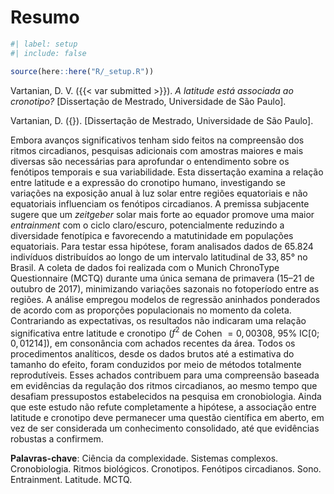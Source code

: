 <!-- %:::% .common h1 begin %:::% -->
# Resumo {.unnumbered}
<!-- %:::% .common h1 end %:::% -->

```r
#| label: setup
#| include: false

source(here::here("R/_setup.R"))
```

<!--
Elemento obrigatório, constituído de uma sequência de frases concisas e objetivas, em forma de texto.
Deve apresentar os objetivos, métodos empregados, resultados e conclusões.
O resumo deve ser redigido em parágrafo único, conter no máximo 500 palavras e ser seguido dos termos representativos do conteúdo do trabalho (palavras-chave ou descritores), preferencialmente de acordo com o Vocabulário Controlado do SIBI/USP (UNIVERSIDADE DE SÃO PAULO, 2006). Deve ser precedido da referência do documento e elaborado de acordo com a ABNT NBR 6028 (ASSOCIAÇÃO BRASILEIRA DE NORMAS TÉCNICAS, 2003).
-->

Vartanian, D. V. ({{< var submitted >}}). _A latitude está associada ao cronotipo?_ [Dissertação de Mestrado, Universidade de São Paulo].

::: {.content-visible when-format="pdf"}
<!-- %:::% foreign-abstract reference begin %:::% -->
Vartanian, D. ({\imprimirdata}). \textit{A latitude está associada ao cronotipo?} [Dissertação de Mestrado, Universidade de São Paulo].
<!-- %:::% foreign-abstract reference end %:::% -->
:::

<!-- %:::% foreign-abstract body begin %:::% -->
Embora avanços significativos tenham sido feitos na compreensão dos ritmos circadianos, pesquisas adicionais com amostras maiores e mais diversas são necessárias para aprofundar o entendimento sobre os fenótipos temporais e sua variabilidade. Esta dissertação examina a relação entre latitude e a expressão do cronotipo humano, investigando se variações na exposição anual à luz solar entre regiões equatoriais e não equatoriais influenciam os fenótipos circadianos. A premissa subjacente sugere que um *zeitgeber* solar mais forte ao equador promove uma maior *entrainment* com o ciclo claro/escuro, potencialmente reduzindo a diversidade fenotípica e favorecendo a matutinidade em populações equatoriais. Para testar essa hipótese, foram analisados dados de $65.824$ indivíduos distribuídos ao longo de um intervalo latitudinal de $33,85°$ no Brasil. A coleta de dados foi realizada com o Munich ChronoType Questionnaire (MCTQ) durante uma única semana de primavera (15–21 de outubro de 2017), minimizando variações sazonais no fotoperíodo entre as regiões. A análise empregou modelos de regressão aninhados ponderados de acordo com as proporções populacionais no momento da coleta. Contrariando as expectativas, os resultados não indicaram uma relação significativa entre latitude e cronotipo ($f^2$ de Cohen $= 0,00308$, $95\% \ \text{IC}[0; 0,01214]$), em consonância com achados recentes da área. Todos os procedimentos analíticos, desde os dados brutos até a estimativa do tamanho do efeito, foram conduzidos por meio de métodos totalmente reprodutíveis. Esses achados contribuem para uma compreensão baseada em evidências da regulação dos ritmos circadianos, ao mesmo tempo que desafiam pressupostos estabelecidos na pesquisa em cronobiologia. Ainda que este estudo não refute completamente a hipótese, a associação entre latitude e cronotipo deve permanecer uma questão científica em aberto, em vez de ser considerada um conhecimento consolidado, até que evidências robustas a confirmem.
<!-- %:::% foreign-abstract body end %:::% -->

**Palavras-chave**: Ciência da complexidade. Sistemas complexos. Cronobiologia. Ritmos biológicos. Cronotipos. Fenótipos circadianos. Sono. Entrainment. Latitude. MCTQ.

::: {.content-visible when-format="pdf"}
<!-- %:::% foreign-abstract keywords begin %:::% -->
\hyphenpenalty=100000
\begin{tabular}{p{4cm} p{11.9cm}}
  \textbf{Palavras-chaves}: &  Ciência da complexidade. Sistemas complexos. Cronobiologia. Ritmos biológicos. Cronotipos. Fenótipos circadianos. Sono. Entrainment. Latitude. MCTQ.
\end{tabular}
<!-- %:::% foreign-abstract keywords end %:::% -->
:::
